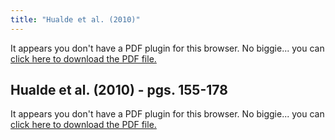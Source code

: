 ```yaml
---
title: "Hualde et al. (2010)"
---
```


```{=html}
<object data="hualde137149.pdf" type="application/pdf" width="100%" height="100%" style="min-height:100vh;">
    <p>It appears you don't have a PDF plugin for this browser.
    No biggie... you can <a href="hualde137149.pdff">click here to
    download the PDF file.</a></p>
</object>
```

## Hualde et al. (2010) - pgs. 155-178

```{=html}
<object data="hualde155178.pdf" type="application/pdf" width="100%" height="100%" style="min-height:100vh;">
    <p>It appears you don't have a PDF plugin for this browser.
    No biggie... you can <a href="hualde155178.pdff">click here to
    download the PDF file.</a></p>
</object>
```
